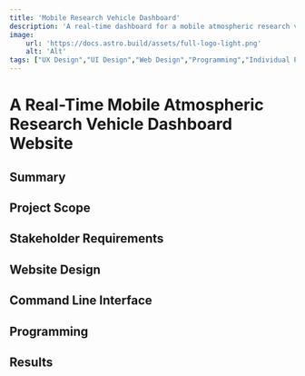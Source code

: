 ```yaml
---
title: 'Mobile Research Vehicle Dashboard'
description: 'A real-time dashboard for a mobile atmospheric research vehicle.'
image: 
    url: 'https://docs.astro.build/assets/full-logo-light.png'
    alt: 'Alt'
tags: ["UX Design","UI Design","Web Design","Programming","Individual Project","Academic Project",]
---
```


# A Real-Time Mobile Atmospheric Research Vehicle Dashboard Website

## Summary

## Project Scope

## Stakeholder Requirements

## Website Design

## Command Line Interface

## Programming

## Results